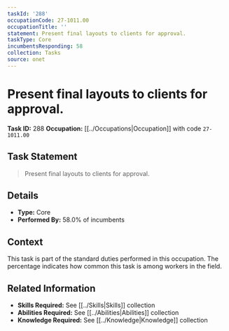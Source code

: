 ```yaml
---
taskId: '288'
occupationCode: 27-1011.00
occupationTitle: ''
statement: Present final layouts to clients for approval.
taskType: Core
incumbentsResponding: 58
collection: Tasks
source: onet
---
```

# Present final layouts to clients for approval.

**Task ID:** 288
**Occupation:** [[../Occupations|Occupation]] with code `27-1011.00`

## Task Statement

> Present final layouts to clients for approval.

## Details

- **Type:** Core
- **Performed By:** 58.0% of incumbents

## Context

This task is part of the standard duties performed in this occupation. The percentage indicates how common this task is among workers in the field.

## Related Information

- **Skills Required:** See [[../Skills|Skills]] collection
- **Abilities Required:** See [[../Abilities|Abilities]] collection
- **Knowledge Required:** See [[../Knowledge|Knowledge]] collection
